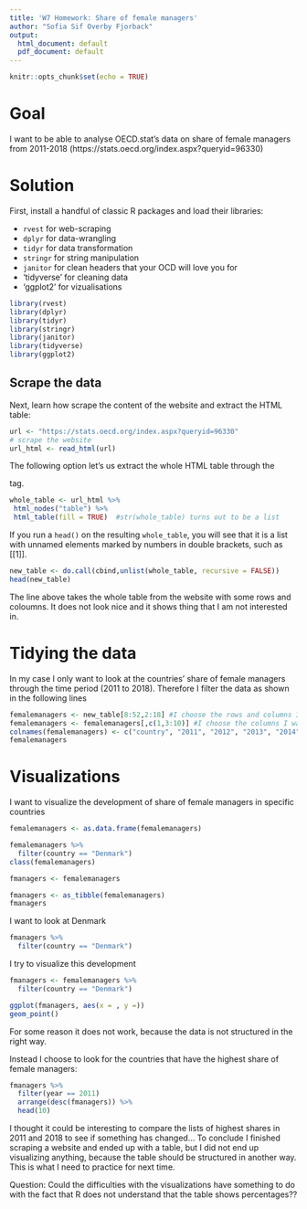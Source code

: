```yaml
---
title: 'W7 Homework: Share of female managers'
author: "Sofia Sif Overby Fjorback"
output:
  html_document: default
  pdf_document: default
---
```


```r
knitr::opts_chunk$set(echo = TRUE)
```

# Goal
I want to be able to analyse OECD.stat's data on share of female managers from 2011-2018 (https://stats.oecd.org/index.aspx?queryid=96330)

# Solution
First, install a handful of classic R packages and load their libraries:

- `rvest` for web-scraping
- `dplyr` for data-wrangling
- `tidyr` for data transformation
- `stringr` for string manipulation
- `janitor` for clean headers that your OCD will love you for
- 'tidyverse' for cleaning data
- 'ggplot2' for vizualisations


```r
library(rvest)
library(dplyr)
library(tidyr)
library(stringr)
library(janitor)
library(tidyverse)
library(ggplot2)
```


## Scrape the data

Next, learn how scrape the content of the website and extract the HTML table:
```r
url <- "https://stats.oecd.org/index.aspx?queryid=96330"
# scrape the website
url_html <- read_html(url)
```


The following option let's us extract the whole HTML table through the <table> tag.

```r
whole_table <- url_html %>% 
 html_nodes("table") %>%
 html_table(fill = TRUE)  #str(whole_table) turns out to be a list

```

If you run a `head()` on the resulting `whole_table`, you will see that it is a list with unnamed elements marked by numbers in double brackets, such as [[1]]. 

```r
new_table <- do.call(cbind,unlist(whole_table, recursive = FALSE)) 
head(new_table) 
```

The line above takes the whole table from the website with some rows and coloumns. It does not look nice and it shows thing that I am not interested in.

# Tidying the data

In my case I only want to look at the countries' share of female managers through the time period (2011 to 2018). Therefore I filter the data as shown in the following lines

```r
femalemanagers <- new_table[8:52,2:18] #I choose the rows and columns I want to look at 
femalemanagers <- femalemanagers[,c(1,3:10)] #I choose the columns I want to both eliminate and look at
colnames(femalemanagers) <- c("country", "2011", "2012", "2013", "2014", "2015", "2016", "2017", "2018") #I assign new column names to years
femalemanagers
```

# Visualizations 

I want to visualize the development of share of female managers in specific countries

```r
femalemanagers <- as.data.frame(femalemanagers)

femalemanagers %>%
  filter(country == "Denmark")
class(femalemanagers)

fmanagers <- femalemanagers
```


```r
fmanagers <- as_tibble(femalemanagers)
fmanagers
```
I want to look at Denmark

```r
fmanagers %>% 
  filter(country == "Denmark")

```

I try to visualize this development

```r
fmanagers <- femalemanagers %>% 
  filter(country == "Denmark")

ggplot(fmanagers, aes(x = , y =))
geom_point()
```
For some reason it does not work, because the data is not structured in the right way.

Instead I choose to look for the countries that have the highest share of female managers:

```r
fmanagers %>% 
  filter(year == 2011)
  arrange(desc(fmanagers)) %>% 
  head(10)
```

I thought it could be interesting to compare the lists of highest shares in 2011 and 2018 to see if something has changed... To conclude I finished scraping a website and ended up with a  table, but I did not end up visualizing anything, because the table should be structured in another way. This is what I need to practice for next time. 

Question: Could the difficulties with the visualizations have something to do with the fact that R does not understand that the table shows percentages?? 


